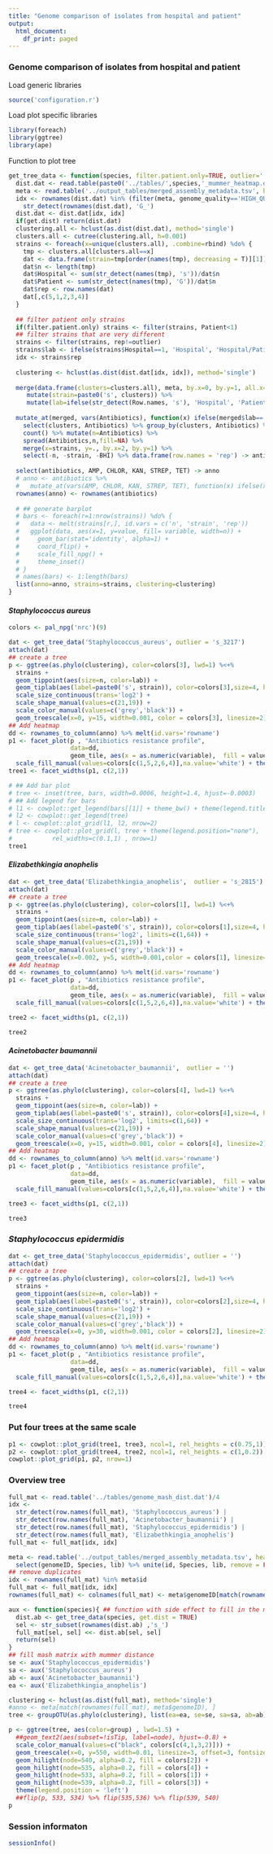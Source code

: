 ```yaml
---
title: "Genome comparison of isolates from hospital and patient"
output:
  html_document:
    df_print: paged
---
```


### Genome comparison of isolates from hospital and patient

Load generic libraries
```r
source('configuration.r')
```

Load plot specific libraries
```r
library(foreach)
library(ggtree)
library(ape)
```

Function to plot tree
```r
get_tree_data <- function(species, filter.patient.only=TRUE, outlier='', get.dist=FALSE){
  dist.dat <- read.table(paste0('../tables/',species,'_mummer_heatmap.dat'))
  meta <- read.table('../output_tables/merged_assembly_metadata.tsv', head=TRUE) %>% filter(Species==species)
  idx <- rownames(dist.dat) %in% (filter(meta, genome_quality=='HIGH_QUAL'))$genomeID |## High quality genomes
    str_detect(rownames(dist.dat), 'G_')
  dist.dat <- dist.dat[idx, idx]
  if(get.dist) return(dist.dat)
  clustering.all <- hclust(as.dist(dist.dat), method='single')
  clusters.all <- cutree(clustering.all, h=0.001)
  strains <- foreach(x=unique(clusters.all), .combine=rbind) %do% {
    tmp <- clusters.all[clusters.all==x]
    dat <- data.frame(strain=tmp[order(names(tmp), decreasing = T)][1]) ## select hospital if possible
    dat$n <- length(tmp)
    dat$Hospital <- sum(str_detect(names(tmp), 's'))/dat$n
    dat$Patient <- sum(str_detect(names(tmp), 'G'))/dat$n
    dat$rep <- row.names(dat)
    dat[,c(5,1,2,3,4)]
  }
  
  ## filter patient only strains
  if(filter.patient.only) strains <- filter(strains, Patient<1)
  ## filter strains that are very different
  strains <- filter(strains, rep!=outlier) 
  strains$lab <- ifelse(strains$Hospital==1, 'Hospital', 'Hospital/Patient')
  idx <- strains$rep
  
  clustering <- hclust(as.dist(dist.dat[idx, idx]), method='single')
  
  merge(data.frame(clusters=clusters.all), meta, by.x=0, by.y=1, all.x=TRUE) %>%
     mutate(strain=paste0('s', clusters)) %>%
     mutate(lab=ifelse(str_detect(Row.names, 's'), 'Hospital', 'Patient')) -> merged
  
  mutate_at(merged, vars(Antibiotics), function(x) ifelse(merged$lab=='Patient', 'MET', as.character(x)) ) %>%
    select(clusters, Antibiotics) %>% group_by(clusters, Antibiotics) %>% 
    count() %>% mutate(n=Antibiotics) %>% 
    spread(Antibiotics,n,fill=NA) %>%
    merge(x=strains, y=., by.x=2, by.y=1) %>% 
    select(-n, -strain, -BHI) %>% data.frame(row.names = 'rep') -> antibiotics
  
  select(antibiotics, AMP, CHLOR, KAN, STREP, TET) -> anno
  # anno <- antibiotics %>% 
  #   mutate_at(vars(AMP, CHLOR, KAN, STREP, TET), function(x) ifelse(x!='0', x, NA))
  rownames(anno) <- rownames(antibiotics)
  
  # ## generate barplot
  # bars <- foreach(r=1:nrow(strains)) %do% {
  #   data <- melt(strains[r,], id.vars = c('n', 'strain', 'rep')) 
  #   ggplot(data, aes(x=1, y=value, fill= variable, width=n)) +
  #     geom_bar(stat='identity', alpha=1) +
  #     coord_flip() +
  #     scale_fill_npg() +
  #     theme_inset()
  # }
  # names(bars) <- 1:length(bars)
  list(anno=anno, strains=strains, clustering=clustering)
}
```

#### *Staphylococcus aureus*

```r
colors <- pal_npg('nrc')(9)

dat <- get_tree_data('Staphylococcus_aureus', outlier = 's_3217')
attach(dat)
## create a tree
p <- ggtree(as.phylo(clustering), color=colors[3], lwd=1) %<+%
  strains +
  geom_tippoint(aes(size=n, color=lab)) +
  geom_tiplab(aes(label=paste0('s', strain)), color=colors[3],size=4, hjust=1, fontface='bold', offset=1.3e-3) +
  scale_size_continuous(trans='log2') + 
  scale_shape_manual(values=c(21,19)) + 
  scale_color_manual(values=c('grey','black')) + 
  geom_treescale(x=0, y=15, width=0.001, color = colors[3], linesize=2) 
## Add heatmap
dd <- rownames_to_column(anno) %>% melt(id.vars='rowname')
p1 <- facet_plot(p , "Antibiotics resistance profile", 
                 data=dd,
                 geom_tile, aes(x = as.numeric(variable),  fill = value), color='white', lwd=2) +
  scale_fill_manual(values=colors[c(1,5,2,6,4)],na.value='white') + theme(legend.position = 'right')
tree1 <- facet_widths(p1, c(2,1))

# ## Add bar plot
# tree <- inset(tree, bars, width=0.0006, height=1.4, hjust=-0.0003)
# ## Add legend for bars
# l1 <- cowplot::get_legend(bars[[1]] + theme_bw() + theme(legend.title =element_blank()))
# l2 <- cowplot::get_legend(tree)
# l <- cowplot::plot_grid(l1, l2, nrow=2)
# tree <- cowplot::plot_grid(l, tree + theme(legend.position="none"),
#           rel_widths=c(0.1,1) , nrow=1)
tree1
```

#### *Elizabethkingia anophelis*

```r
dat <- get_tree_data('Elizabethkingia_anophelis',  outlier = 's_2815')
attach(dat)
## create a tree
p <- ggtree(as.phylo(clustering), color=colors[1], lwd=1) %<+%
  strains +
  geom_tippoint(aes(size=n, color=lab)) +
  geom_tiplab(aes(label=paste0('s', strain)), color=colors[1],size=4, hjust=1, fontface='bold', offset=3.4e-3) +
  scale_size_continuous(trans='log2', limits=c(1,64)) + 
  scale_shape_manual(values=c(21,19)) + 
  scale_color_manual(values=c('grey','black')) + 
  geom_treescale(x=0.002, y=5, width=0.001,color = colors[1], linesize=2) 
## Add heatmap
dd <- rownames_to_column(anno) %>% melt(id.vars='rowname')
p1 <- facet_plot(p , "Antibiotics resistance profile", 
                 data=dd,
                 geom_tile, aes(x = as.numeric(variable),  fill = value), color='white', lwd=2) +
  scale_fill_manual(values=colors[c(1,5,2,6,4)],na.value='white') + theme(legend.position = 'right')

tree2 <- facet_widths(p1, c(2,1))

tree2
```

#### *Acinetobacter baumannii*

```r
dat <- get_tree_data('Acinetobacter_baumannii',  outlier = '')
attach(dat)
## create a tree
p <- ggtree(as.phylo(clustering), color=colors[4], lwd=1) %<+%
  strains +
  geom_tippoint(aes(size=n, color=lab)) +
  geom_tiplab(aes(label=paste0('s', strain)), color=colors[4],size=4, hjust=1, fontface='bold', offset=1.3e-3) +
  scale_size_continuous(trans='log2', limits=c(1,64)) + 
  scale_shape_manual(values=c(21,19)) + 
  scale_color_manual(values=c('grey','black')) + 
  geom_treescale(x=0, y=15, width=0.001, color = colors[4], linesize=2) 
## Add heatmap
dd <- rownames_to_column(anno) %>% melt(id.vars='rowname')
p1 <- facet_plot(p , "Antibiotics resistance profile", 
                 data=dd,
                 geom_tile, aes(x = as.numeric(variable),  fill = value), color='white', lwd=2) +
  scale_fill_manual(values=colors[c(1,5,2,6,4)],na.value='white') + theme(legend.position = 'right')

tree3 <- facet_widths(p1, c(2,1))

tree3
```

### *Staphylococcus epidermidis*

```r
dat <- get_tree_data('Staphylococcus_epidermidis', outlier = '')
attach(dat)
## create a tree
p <- ggtree(as.phylo(clustering), color=colors[2], lwd=1) %<+%
  strains +
  geom_tippoint(aes(size=n, color=lab)) +
  geom_tiplab(aes(label=paste0('s', strain)), color=colors[2],size=4, hjust=1, fontface='bold', offset=1.3e-3) +
  scale_size_continuous(trans='log2') + 
  scale_shape_manual(values=c(21,19)) + 
  scale_color_manual(values=c('grey','black')) + 
  geom_treescale(x=0, y=30, width=0.001, color = colors[2], linesize=2) 
## Add heatmap
dd <- rownames_to_column(anno) %>% melt(id.vars='rowname')
p1 <- facet_plot(p , "Antibiotics resistance profile", 
                 data=dd,
                 geom_tile, aes(x = as.numeric(variable),  fill = value), color='white', lwd=2) +
  scale_fill_manual(values=colors[c(1,5,2,6,4)],na.value='white') + theme(legend.position = 'right')

tree4 <- facet_widths(p1, c(2,1))

tree4
```
### Put four trees at the same scale
```r
p1 <- cowplot::plot_grid(tree1, tree3, ncol=1, rel_heights = c(0.75,1))
p2 <- cowplot::plot_grid(tree4, tree2, ncol=1, rel_heights = c(1,0.2))
cowplot::plot_grid(p1, p2, nrow=1)
```


### Overview tree
```r
full_mat <- read.table('../tables/genome_mash_dist.dat')/4
idx <- 
  str_detect(row.names(full_mat), 'Staphylococcus_aureus') |
  str_detect(row.names(full_mat), 'Acinetobacter_baumannii') | 
  str_detect(row.names(full_mat), 'Staphylococcus_epidermidis') |
  str_detect(row.names(full_mat), 'Elizabethkingia_anophelis') 
full_mat <- full_mat[idx, idx]

meta <- read.table('../output_tables/merged_assembly_metadata.tsv', head=TRUE) %>% 
  select(genomeID, Species, lib) %>% unite(id, Species, lib, remove = FALSE)
## remove duplicates
idx <- rownames(full_mat) %in% meta$id
full_mat <- full_mat[idx, idx]
rownames(full_mat) <- colnames(full_mat) <- meta$genomeID[match(rownames(full_mat), meta$id)]

aux <- function(species){ ## function with side effect to fill in the mummer distance
  dist.ab <- get_tree_data(species, get.dist = TRUE)
  sel <- str_subset(rownames(dist.ab) ,'s_')
  full_mat[sel, sel] <<- dist.ab[sel, sel]
  return(sel)
}
## fill mash matrix with mummer distance
se <- aux('Staphylococcus_epidermidis')
sa <- aux('Staphylococcus_aureus')
ab <- aux('Acinetobacter_baumannii')
ea <- aux('Elizabethkingia_anophelis')

clustering <- hclust(as.dist(full_mat), method='single')
#anno <- meta[match(rownames(full_mat), meta$genomeID), ]
tree <- groupOTU(as.phylo(clustering), list(ea=ea, se=se, sa=sa, ab=ab))

p <- ggtree(tree, aes(color=group) , lwd=1.5) + 
  ##geom_text2(aes(subset=!isTip, label=node), hjust=-0.8) + 
  scale_color_manual(values=c("black", colors[c(4,1,3,2)])) +
  geom_treescale(x=0, y=550, width=0.01, linesize=3, offset=3, fontsize = 10) + 
  geom_hilight(node=540, alpha=0.2, fill = colors[2]) +
  geom_hilight(node=535, alpha=0.2, fill = colors[4]) +
  geom_hilight(node=533, alpha=0.2, fill = colors[1]) +
  geom_hilight(node=539, alpha=0.2, fill = colors[3]) +
  theme(legend.position = 'left')
  ##flip(p, 533, 534) %>% flip(535,536) %>% flip(539, 540)
p
```


### Session informaton
```r
sessionInfo()
```